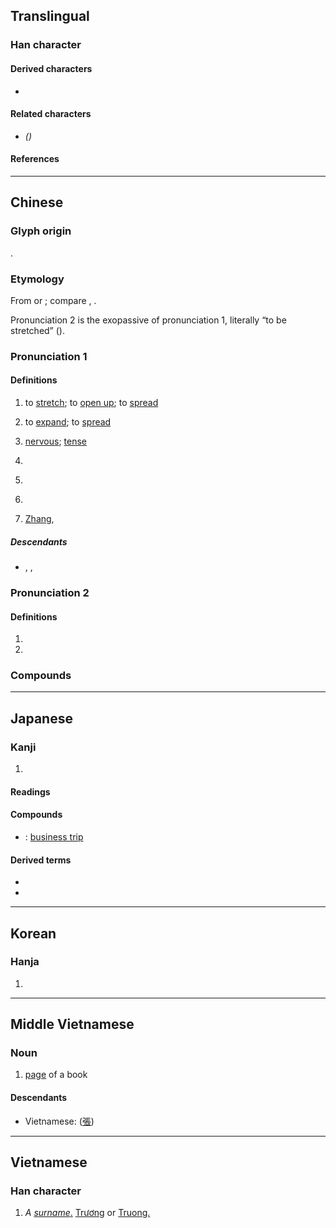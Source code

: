 {{also|张}}
{{character info/new}}
==Translingual==

===Han character===
{{Han char|rn=57|rad=弓|as=08|sn=11|four=11232|canj=NSMV|ids=⿰弓長}}

====Derived characters====
* {{l|mul|[[𫣖]], [[𫫧]], [[㙣]], [[𢳫]], [[漲]]([[涨]]), [[㯑]], [[𧐊]], [[𨄰]]([[𬦵]]), [[𢊜]], [[𦸾]], [[瘬]], [[𢐓]]}}

====Related characters====
* {{l|mul|[[张]]}} ''({{w|Simplified Chinese}})''

====References====
{{Han ref|kx=0359.190|dkj=09812|dj=0675.330|hdz=20997.050|uh=5F35}}

----

==Chinese==
{{zh-forms|s=张}}
{{zh-wp|zh:張姓|en:Zhang (surname)}}

===Glyph origin===
{{Han etym}}
{{Han compound|弓|長|t1=bow|c1=s|c2=p|ls=psc}}.

===Etymology===
From {{inh|zh|sit-pro|*g/m/b-raŋ||strong; firm; tense}} or {{inh|zh|sit-pro|*(d/t)aŋ||tense; tight}}; compare {{cog|bo|ཐང་པོ||tense; tight; firm}}, {{cog|my|တင်||to tighten; to be tight}}.

Pronunciation 2 is the exopassive of pronunciation 1, literally “to be stretched” ({{zh-ref|Schuessler, 2007}}).

===Pronunciation 1===
{{zh-pron
|m=zhāng
|m-s=zang1
|c=zoeng1
|c-t=
|g=
|h=pfs=chông;gd=zong1
|j=
|mb=dióng
|md=diŏng
|mn=qz,tw,xm:tiuⁿ/zz,tn:tioⁿ/pn:tiauⁿ/qz,tw,xm:tiong/zz:tiang
|mn_note=tiuⁿ/tioⁿ - colloquial; tiong/tiang - literary
|mn-t=ziang1/diên1/dion1
|mn-t_note=diên1 (Chaozhou), dion1 (Shantou) - surname
|w=1tsan
|x=
|mc=1
|oc=1
|cat=v,a,cls,pn
}}

====Definitions====
{{zh-hanzi}}

# to [[stretch]]; to [[open up]]; to [[spread]]
#: {{zh-x|張開|to open up, to spread}}
#: {{zh-x|張口|to gape, to yawn}}
# to [[expand]]; to [[spread]]
#: {{zh-x|擴張|to expand, expansion}}
#: {{zh-x|聲張|to make public, to disclose}}
# [[nervous]]; [[tense]]
#: {{zh-x|緊張|nervous}}
#: {{zh-x|張力|tension}}
# {{zh-classifier|things with a [[flat]] [[surface]]|t=[[sheet]]}}
#: {{zh-x|一 張 地圖|a map}}
#: {{zh-x|一 張 桌子{zi}|a table}}
#: {{zh-x|幾 張 凳|several chairs|C}}
#: {{zh-x|兩 張 紙|two sheets of paper|C}}
# {{zh-classifier|[[vote]]s}}
# {{lb|zh|Chinese astronomy}} ''{{w|Extended Net}}'' {{gloss|one of {{w|Twenty-Eight Mansions}}}} <!-- 張宿 consists of 張 (Extended Net) and 天廟 (Celestial Mansion) -->
# {{surname|lang=zh}} [[Zhang]], {{n-g|listed #24 of the ''{{w|Baijiaxing}}}}

=====Descendants=====
* {{desc|bor=1|tl|Chang}}, {{l|tl|Tiu}}, {{l|tl|Tiong}}

===Pronunciation 2===
{{zh-pron
|m=zhàng
|mc=2
|oc=n,2
|dial=n
|cat=v
}}

====Definitions====
{{zh-hanzi}}

# {{zh-alt-form|脹}}
# {{zh-alt-form|帳}}

===Compounds===
{{zh-der|外弛內張|兩張皮|張家口|張良借箸|囂張|張果老|張羅殆盡|伸張|一弛一張|張羅彀弓|五角六張|張力|張王李趙|彭張|子張|張大其事|周程張朱|張載|做張做智|七張八嘴|失張失志|張口結舌|呼張喚李|張本|張致|張志|分張|張三丰|做張做致|主張|張嘴|慌慌張張|慌張|張潮|急張拘諸|失張倒怪|怒張|伸張正義|張舌騙口|乖張|大張聲勢|七嘴八張|張飲|張飛穿針|張顛|張良擇留|張羅|張繼|張綱埋輪|張眉弩眼|張目|張皇失措|張皇|張牙舞爪|張燈結彩|張燈掛彩|張榜|張望|張敞畫眉|張揚|張掛|張弛|張弓簇箭|張弓挾矢|張弓拔刃|張大其詞|張堪折轅|張口|張千|張冠李戴|張仙|張三李四|弩張劍拔|恢張|弛張|慢張|一張一弛|張猛龍碑|慌張勢煞|張天師|小全張|慌裡慌張|大張其詞|慌張慌智|助我張目|失張失智|失張冒勢|張三影|大張旗鼓|大全張|張貼|張儀舌|張脈|大張撻伐|哆張|單張匯票|劍拔弩張|張開|張大|僨張|張燈結綵|供張|張遷碑|張老師|張狂|做張做勢|侜張|喬主張|不事張揚|打張驚兒|熟魏生張|眼張失落|畫眉張敞|更張|沒張智|生張熟魏|海底擴張|眼張失道|改弦易張|擅作主張|滿張羅|樣張|打張雞兒|狐假鴟張|明目張膽|東張西望|氣燄高張|敷張揚厲|改弦更張|矜張|火傘高張|搭弩張弓|矜張顯著|皮張|番張跟斗|泥人張|拍張|片口張舌|改張易調|歙張|擴張戰果|榜張|沒張沒致|沒張倒置|氣焰囂張|掞張|有張沒智|比張比李|擴張|設張舉措|舒張壓|解弦更張|賁張|血脈賁張|虛張聲勢|蹶張|譸張|紙半張|顛張醉素|艾如張|舒張|舞爪張牙|金張|籠貫箱張|鋪張浪費|緊張不安|雄張|緊張病|誇張|緊張|綱舉目張|緊張理論|范張雞黍|鴟張|騙口張舌|紙張|誇張其辭|驚張|表面張力|靜脈曲張|開張|緊張大師|邊張子|聲張|門可張羅|開張大吉|鋪排張揚|重張|自作主張|輈張|關張|鋪張揚厲|誇張法|譸張為幻|輈張跋扈|虛張|鋪張|設席張筵|張灣|張宿|侏張|張莊|張家灣|張王|張家畈|張集|張家港|張家集|張巷|張咀|張家莊|張溝|張家嶺|張常臺}}

{{zh-cat|Beginning|Intermediate}}

----

==Japanese==

===Kanji===
{{ja-kanji|grade=5|rs=弓08}}

# {{defn|lang=ja|sort=弓08}}

====Readings====
{{ja-readings
|goon=ちょう
|kanon=ちょう
|kun=は-る, は-り
}}

====Compounds====
* {{ja-r|出張|しゅっちょう}}: [[business trip]]

====Derived terms====
* {{ja-r|頑張る|がんばる}}
* {{ja-r|頑張って|がんばって}}

----

==Korean==

===Hanja===
{{ko-hanja|hangeul=[[장]]|eumhun=|rv=jang|mr=chang|y=cang}}

# {{defn|lang=ko|sort=弓08}}

----

==Middle Vietnamese==

===Noun===
{{head|mkh-mvi|noun|tr=blang}}

# [[page]] of a book

====Descendants====
* Vietnamese: {{l|vi|trang}} ([[張]])

----

==Vietnamese==

===Han character===
{{vi-hantu|[[trương]], [[trang]], [[chanh]], [[choang]], [[chương]], [[giương]], [[chăng]], [[chướng]], [[dăng]]|rs=弓08}}

# ''A [[surname]]''[[surname|.]] [[Trương]] or [[Truong|Truong.]]